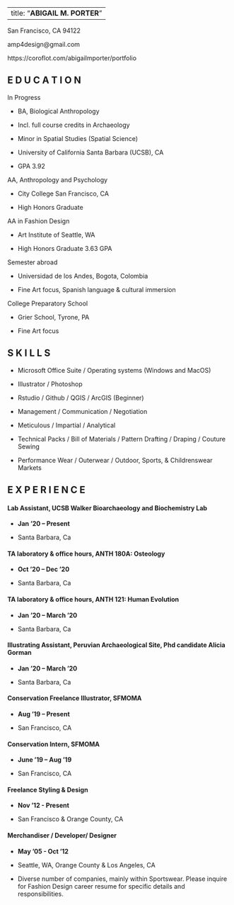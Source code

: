 </center>
---
title: "**ABIGAIL M. PORTER**"
---
</center>

San Francisco, CA 94122

amp4design@gmail.com 

https://coroflot.com/abigailmporter/portfolio


## **E D U C A T I O N**

In Progress

- BA, Biological Anthropology

- Incl. full course credits in Archaeology

- Minor in Spatial Studies (Spatial Science)

- University of California Santa Barbara (UCSB), CA

- GPA 3.92


AA, Anthropology and Psychology

- City College San Francisco, CA 

- High Honors Graduate


AA in Fashion Design

- Art Institute of Seattle, WA

- High Honors Graduate 3.63 GPA


Semester abroad

- Universidad de los Andes, Bogota, Colombia

- Fine Art focus, Spanish language & cultural immersion 


College Preparatory School

- Grier School, Tyrone, PA 

- Fine Art focus


## **S K I L L S**

- Microsoft Office Suite / Operating systems (Windows and MacOS)

- Illustrator / Photoshop

- Rstudio / Github / QGIS / ArcGIS (Beginner)

- Management / Communication / Negotiation 

- Meticulous / Impartial / Analytical

- Technical Packs / Bill of Materials / Pattern Drafting / Draping / Couture Sewing

- Performance Wear / Outerwear / Outdoor, Sports, & Childrenswear Markets 


## **E X P E R I E N C E**
#### **Lab Assistant**, UCSB Walker Bioarchaeology and Biochemistry Lab 

- **Jan ’20 – Present**

- Santa Barbara, Ca 

#### **TA laboratory & office hours**, ANTH 180A: Osteology 

- **Oct ’20 – Dec '20**

- Santa Barbara, Ca 

#### **TA laboratory & office hours**, ANTH 121: Human Evolution 

- **Jan ’20 – March '20**

- Santa Barbara, Ca 

#### **Illustrating Assistant**, Peruvian Archaeological Site, Phd candidate Alicia Gorman

- **Jan ’20 – March '20**

- Santa Barbara, Ca 

#### **Conservation Freelance Illustrator**, SFMOMA

- **Aug ’19 – Present**

- San Francisco, CA

#### **Conservation Intern**, SFMOMA

- **June ’19 – Aug ‘19**

- San Francisco, CA

#### **Freelance Styling & Design**

- **Nov ‘12 - Present**

- San Francisco & Orange County, CA

#### **Merchandiser / Developer/ Designer**

- **May ’05 - Oct ‘12**

- Seattle, WA, Orange County & Los Angeles, CA

- Diverse number of companies, mainly within Sportswear. Please inquire for Fashion Design career resume for specific details and responsibilities.



